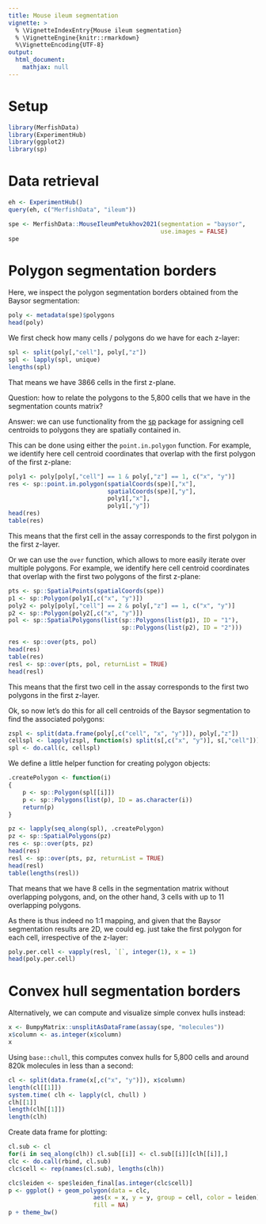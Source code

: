 ```yaml
---
title: Mouse ileum segmentation
vignette: >
  % \VignetteIndexEntry{Mouse ileum segmentation}
  % \VignetteEngine{knitr::rmarkdown}
  %\VignetteEncoding{UTF-8}
output:
  html_document:
    mathjax: null   
---
```


# Setup

```r
library(MerfishData)
library(ExperimentHub)
library(ggplot2)
library(sp)
```

# Data retrieval

```r
eh <- ExperimentHub()
query(eh, c("MerfishData", "ileum"))
```

```r
spe <- MerfishData::MouseIleumPetukhov2021(segmentation = "baysor",
                                           use.images = FALSE)
spe
```

# Polygon segmentation borders

Here, we inspect the polygon segmentation borders obtained from the Baysor
segmentation:  

```r
poly <- metadata(spe)$polygons
head(poly)
```

We first check how many cells / polygons do we have for each z-layer:

```r
spl <- split(poly[,"cell"], poly[,"z"])
spl <- lapply(spl, unique)
lengths(spl)
```

That means we have 3866 cells in the first z-plane.

Question: how to relate the polygons to the 5,800 cells that we have in the
segmentation counts matrix? 

Answer: we can use functionality from the 
[sp](https://cran.r-project.org/web/packages/sp/index.html)
package for assigning cell centroids to polygons they are spatially contained in. 

This can be done using either the `point.in.polygon` function.
For example, we identify here cell centroid coordinates that overlap with
the first polygon of the first z-plane:

```r
poly1 <- poly[poly[,"cell"] == 1 & poly[,"z"] == 1, c("x", "y")]
res <- sp::point.in.polygon(spatialCoords(spe)[,"x"],
                            spatialCoords(spe)[,"y"],
                            poly1[,"x"],
                            poly1[,"y"])
head(res)
table(res)
```

This means that the first cell in the assay corresponds to the first polygon in
the first z-layer.

Or we can use the `over` function, which allows to more easily iterate over multiple
polygons.
For example, we identify here cell centroid coordinates that overlap with
the first two polygons of the first z-plane:

```r
pts <- sp::SpatialPoints(spatialCoords(spe))
p1 <- sp::Polygon(poly1[,c("x", "y")])
poly2 <- poly[poly[,"cell"] == 2 & poly[,"z"] == 1, c("x", "y")]
p2 <- sp::Polygon(poly2[,c("x", "y")])
pol <- sp::SpatialPolygons(list(sp::Polygons(list(p1), ID = "1"),
                                sp::Polygons(list(p2), ID = "2")))
```

```r
res <- sp::over(pts, pol)
head(res)
table(res)
resl <- sp::over(pts, pol, returnList = TRUE)
head(resl)
```

This means that the first two cell in the assay corresponds to the first two polygons
in the first z-layer.

Ok, so now let's do this for all cell centroids of the Baysor segmentation to
find the associated polygons:

```r
zspl <- split(data.frame(poly[,c("cell", "x", "y")]), poly[,"z"])
cellspl <- lapply(zspl, function(s) split(s[,c("x", "y")], s[,"cell"]))
spl <- do.call(c, cellspl)
```

We define a little helper function for creating polygon objects:

```r
.createPolygon <- function(i)
{
    p <- sp::Polygon(spl[[i]])
    p <- sp::Polygons(list(p), ID = as.character(i))
    return(p)
}
```

```r
pz <- lapply(seq_along(spl), .createPolygon)
pz <- sp::SpatialPolygons(pz)
res <- sp::over(pts, pz)
head(res)
resl <- sp::over(pts, pz, returnList = TRUE)
head(resl)
table(lengths(resl))
```

That means that we have 8 cells in the segmentation matrix without overlapping
polygons, and, on the other hand, 3 cells with up to 11 overlapping polygons.

As there is thus indeed no 1:1 mapping, and given that the Baysor segmentation
results are 2D, we could eg. just take the first polygon for each cell,
irrespective of the z-layer:

```r
poly.per.cell <- vapply(resl, `[`, integer(1), x = 1)
head(poly.per.cell)
```

# Convex hull segmentation borders 

Alternatively, we can compute and visualize simple convex hulls instead:

```r
x <- BumpyMatrix::unsplitAsDataFrame(assay(spe, "molecules"))
x$column <- as.integer(x$column)
x
```

Using `base::chull`, this computes convex hulls for
5,800 cells and around 820k molecules in less than a second:

```r
cl <- split(data.frame(x[,c("x", "y")]), x$column)
length(cl[[1]])
system.time( clh <- lapply(cl, chull) )
clh[[1]]
length(clh[[1]])
length(clh)
```

Create data frame for plotting:

```r
cl.sub <- cl
for(i in seq_along(clh)) cl.sub[[i]] <- cl.sub[[i]][clh[[i]],]
clc <- do.call(rbind, cl.sub)
clc$cell <- rep(names(cl.sub), lengths(clh))
```

```r
clc$leiden <- spe$leiden_final[as.integer(clc$cell)]
p <- ggplot() + geom_polygon(data = clc,
                        aes(x = x, y = y, group = cell, color = leiden),
                        fill = NA)
p + theme_bw()
```
